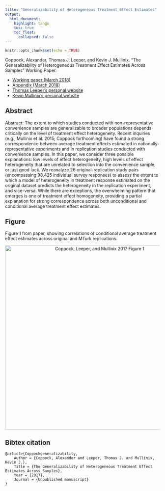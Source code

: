 ```yaml
---
title: "Generalizability of Heterogeneous Treatment Effect Estimates"
output: 
  html_document:
    highlight: tango
    toc: true
    toc_float:
      collapsed: false
---
```


```r
knitr::opts_chunk$set(echo = TRUE)
```


Coppock, Alexander, Thomas J. Leeper, and Kevin J. Mullinix. “The Generalizability of Heterogeneous Treatment Effect Estimates Across Samples” Working Paper.

- [Working paper (March 2018)](papers/CLM_heterogeneity.pdf)
- [Appendix (March 2018)](papers/CLM_heterogeneity_appendix.pdf)
- [Thomas Leeper's personal website](http://thomasleeper.com/)
- [Kevin Mullinix's personal website](http://www.kevinmullinix.com/)

## Abstract

Abstract: The extent to which studies conducted with non-representative convenience samples are generalizable to broader populations depends critically on the level of treatment effect heterogeneity. Recent inquiries (e.g., Mullinix et al. 2015; Coppock forthcoming) have found a strong correspondence between average treatment effects estimated in nationally-representative experiments and in replication studies conducted with convenience samples. In this paper, we consider three possible explanations: low levels of effect heterogeneity, high levels of effect heterogeneity that are unrelated to selection into the convenience sample, or just good luck. We reanalyze 26 original-replication study pairs (encompassing 98,425 individual survey responses) to assess the extent to which a model of heterogeneity in treatment response estimated on the original dataset predicts the heterogeneity in the replication experiment, and vice-versa. While there are exceptions, the overwhelming pattern that emerges is one of treatment effect homogeneity, providing a partial explanation for strong correspondence across both unconditional and conditional average treatment effect estimates.

## Figure

Figure 1 from paper, showing correlations of conditional average treatment effect estimates across original and MTurk replications.

<center><img src="Images/generalizability_fig_scatter_group.png" alt="Coppock, Leeper, and Mullinix 2017 Figure 1" width="600"></center>

## Bibtex citation

```
@article{Coppockgeneralizability,
	Author = {Coppock, Alexander and Leeper, Thomas J. and Mullinix, Kevin J.},
	Title = {The Generalizability of Heterogeneous Treatment Effect Estimates Across Samples},
	Year = {2017},
	Journal = {Unpublished manuscript}
}
```
